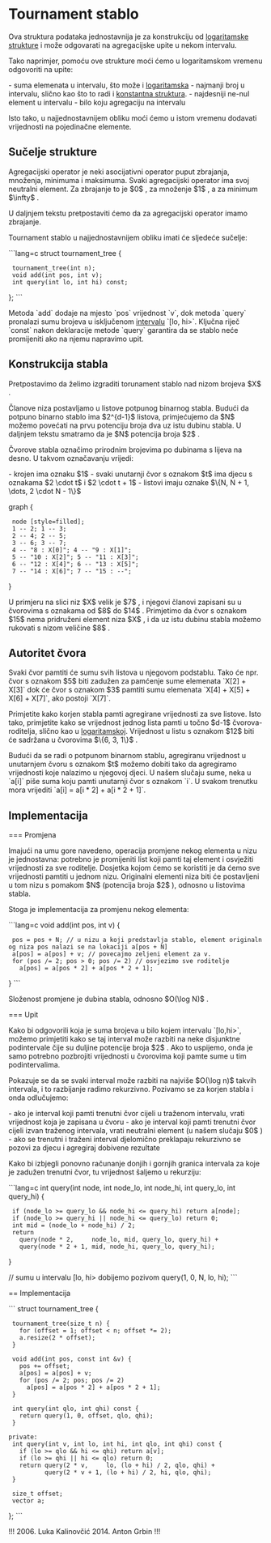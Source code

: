 = Tournament stablo =

Ova struktura podataka jednostavnija je za konstrukciju od [[strukture/logaritamska|logaritamske strukture]] i može odgovarati na agregacijske upite u nekom intervalu.

Tako naprimjer, pomoću ove strukture moći ćemo u logaritamskom vremenu odgovoriti na upite:

- suma elemenata u intervalu, što može i [[strukture_logaritamska|logaritamska]]
- najmanji broj u intervalu, slično kao što to radi i [[strukture_konstantna|konstantna struktura]].
- najdesniji ne-nul element u intervalu
- bilo koju agregaciju na intervalu

Isto tako, u najjednostavnijem obliku moći ćemo u istom vremenu dodavati vrijednosti na pojedinačne elemente.

== Sučelje strukture ==

Agregacijski operator je neki asocijativni operator puput zbrajanja, množenja, minimuma i maksimuma. Svaki agregacijski operator ima svoj neutralni element. Za zbrajanje to je $0$ , za množenje $1$ , a za minimum $\infty$ .

U daljnjem tekstu pretpostaviti ćemo da za agregacijski operator imamo zbrajanje.

Tournament stablo u najjednostavnijem obliku imati će sljedeće sučelje:

```lang=c
struct tournament_tree {
  tournament_tree(int n);
  void add(int pos, int v);
  int query(int lo, int hi) const;
};
```

Metoda `add` dodaje na mjesto `pos` vrijednost `v`, dok metoda `query` pronalazi sumu brojeva u isključenom [[interval|intervalu]] `[lo, hi>`. Ključna riječ `const` nakon deklaracije metode `query` garantira da se stablo neće promijeniti ako na njemu napravimo upit.

== Konstrukcija stabla ==

Pretpostavimo da želimo izgraditi torunament stablo nad nizom brojeva $X$ .

Članove niza postavljamo u listove potpunog binarnog stabla. Budući da potpuno binarno stablo ima $2^{d-1}$ listova, primjećujemo da $N$ možemo povećati na prvu potenciju broja dva uz istu dubinu stabla. U daljnjem tekstu smatramo da je $N$ potencija broja $2$ .

Čvorove stabla označimo prirodnim brojevima po dubinama s lijeva na desno. U takvom označavanju vrijedi:

- krojen ima oznaku $1$
- svaki unutarnji čvor s oznakom $t$ ima djecu s oznakama $2 \cdot t$ i $2 \cdot t + 1$
- listovi imaju oznake $\{N, N + 1, \dots, 2 \cdot N - 1\}$

graph {
  node [style=filled];
  1 -- 2; 1 -- 3;
  2 -- 4; 2 -- 5;
  3 -- 6; 3 -- 7;
  4 -- "8 : X[0]"; 4 -- "9 : X[1]";
  5 -- "10 : X[2]"; 5 -- "11 : X[3]";
  6 -- "12 : X[4]"; 6 -- "13 : X[5]";
  7 -- "14 : X[6]"; 7 -- "15 : --";
}

U primjeru na slici niz $X$ velik je $7$ , i njegovi članovi zapisani su u čvorovima s oznakama od $8$ do $14$ . Primjetimo da čvor s oznakom $15$ nema pridruženi element niza $X$ , i da uz istu dubinu stabla možemo rukovati s nizom veličine $8$ .

== Autoritet čvora ==

Svaki čvor pamtiti će sumu svih listova u njegovom podstablu. Tako će npr. čvor s oznakom $5$ biti zadužen za pamćenje sume elemenata `X[2] + X[3]` dok će čvor s oznakom $3$ pamtiti sumu elemenata `X[4] + X[5] + X[6] + X[7]`, ako postoji `X[7]`.

Primjetite kako korjen stabla pamti agregirane vrijednosti za sve listove. Isto tako, primjetite kako se vrijednost jednog lista pamti u točno $d-1$ čvorova-roditelja, slično kao u [[strukture_logaritamska|logaritamskoj]]. Vrijednost u listu s oznakom $12$ biti će sadržana u čvorovima $\{6, 3, 1\}$ . 

Budući da se radi o potpunom binarnom stablu, agregiranu vrijednost u unutarnjem čvoru s oznakom $t$ možemo dobiti tako da agregiramo vrijednosti koje nalazimo u njegovoj djeci. U našem slučaju sume, neka u `a[i]` piše suma koju pamti unutarnji čvor s oznakom `i`. U svakom trenutku mora vrijediti `a[i] = a[i * 2] + a[i * 2 + 1]`.

== Implementacija ==

=== Promjena

Imajući na umu gore navedeno, operacija promjene nekog elementa u nizu je jednostavna: potrebno je promijeniti list koji pamti taj element i osvježiti vrijednosti za sve roditelje. Dosjetka kojom ćemo se koristiti je da ćemo sve vrijednosti pamtiti u jednom nizu. Originalni elementi niza biti će postavljeni u tom nizu s pomakom $N$ (potencija broja $2$ ), odnosno u listovima stabla.

Stoga je implementacija za promjenu nekog elementa:

```lang=c
void add(int pos, int v) {
  pos = pos + N; // u nizu a koji predstavlja stablo, element originalnog niza pos nalazi se na lokaciji a[pos + N]
  a[pos] = a[pos] + v; // povecajmo zeljeni element za v.
  for (pos /= 2; pos > 0; pos /= 2) // osvjezimo sve roditelje
    a[pos] = a[pos * 2] + a[pos * 2 + 1];
}
```

Složenost promjene je dubina stabla, odnosno $O(\log N)$ .

=== Upit

Kako bi odgovorili koja je suma brojeva u bilo kojem intervalu `[lo,hi>`, možemo primjetiti kako se taj interval može razbiti na neke disjunktne podintervale čije su duljine potencije broja $2$ . Ako to uspijemo, onda je samo potrebno pozbrojiti vrijednosti u čvorovima koji pamte sume u tim podintervalima.

Pokazuje se da se svaki interval može razbiti na najviše $O(\log n)$ takvih intervala, i to razbijanje radimo rekurzivno. Pozivamo se za korjen stabla i onda odlučujemo:

- ako je interval koji pamti trenutni čvor cijeli u traženom intervalu, vrati vrijednost koja je zapisana u čvoru
- ako je interval koji pamti trenutni čvor cijeli izvan traženog intervala, vrati neutralni element (u našem slučaju $0$ )
- ako se trenutni i traženi interval djelomično preklapaju rekurzivno se pozovi za djecu i agregiraj dobivene rezultate

Kako bi izbjegli ponovno računanje donjih i gornjih granica intervala za koje je zadužen trenutni čvor, tu vrijednost šaljemo u rekurziju:

```lang=c
int query(int node, int node_lo, int node_hi, int query_lo, int query_hi) {
  if (node_lo >= query_lo && node_hi <= query_hi) return a[node];
  if (node_lo >= query_hi || node_hi <= query_lo) return 0;
  int mid = (node_lo + node_hi) / 2;
  return
    query(node * 2,     node_lo, mid, query_lo, query_hi) +
    query(node * 2 + 1, mid, node_hi, query_lo, query_hi);
}

// sumu u intervalu [lo, hi> dobijemo pozivom query(1, 0, N, lo, hi);
```

== Implementacija

```
struct tournament_tree {
  tournament_tree(size_t n) {
    for (offset = 1; offset < n; offset *= 2);
    a.resize(2 * offset);
  }

  void add(int pos, const int &v) {
    pos += offset;
    a[pos] = a[pos] + v;
    for (pos /= 2; pos; pos /= 2)
      a[pos] = a[pos * 2] + a[pos * 2 + 1];
  }

  int query(int qlo, int qhi) const {
    return query(1, 0, offset, qlo, qhi);
  }

 private:
  int query(int v, int lo, int hi, int qlo, int qhi) const {
    if (lo >= qlo && hi <= qhi) return a[v];
    if (lo >= qhi || hi <= qlo) return 0;
    return query(2 * v,     lo, (lo + hi) / 2, qlo, qhi) +
           query(2 * v + 1, (lo + hi) / 2, hi, qlo, qhi);
  }

  size_t offset;
  vector<int> a;
};
```

!!!
2006. Luka Kalinovčić
2014. Anton Grbin
!!!

